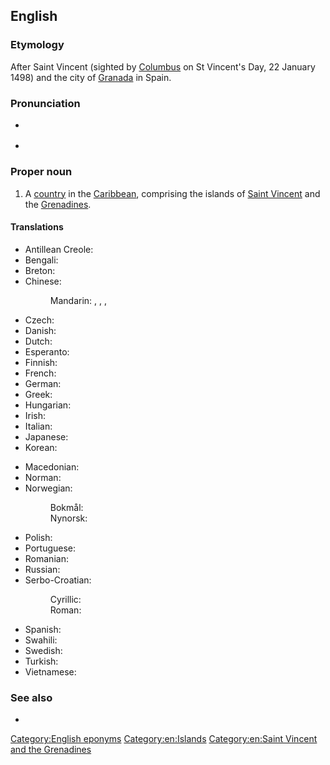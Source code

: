 ==English==
{{wikipedia}}

===Etymology===
After Saint Vincent (sighted by [[Columbus]] on St Vincent's Day, 22 January 1498) and the city of [[Granada]] in Spain.

===Pronunciation===
* {{a|UK|US}} {{IPA|/seɪnt ˈvɪnt.sənt ænd ðə ˌɡɹɛn.əˈdiːnz/|lang=en}}
* {{audio|en-us-Saint Vincent and the Grenadines.ogg|Audio (US)|lang=en}}

===Proper noun===
{{en-proper noun}}

# {{senseid|en|Q757}}A [[country]] in the [[Caribbean]], comprising the islands of [[Saint Vincent]] and the [[Grenadines]].

====Translations====
{{trans-top|id=Q757|country in the Caribbean}}
* Antillean Creole: {{t|gcf|Senvensan é Tigrinad}}
* Bengali: {{t|bn|সেন্ট ভিনসেন্ট ও গ্রেনাডাইন দ্বীপপুঞ্জ}}
* Breton: {{t|br|Saint Vincent hag ar Grenadinez}}
* Chinese:
*: Mandarin: {{t+|cmn|聖文森特和格林納丁斯}}, {{t+|cmn|圣文森特和格林纳丁斯|tr=Shèngwénsēntè hé Gélínnàdīngsī}}, {{t|cmn|聖文森及格瑞納丁}}, {{t|cmn|圣文森及格瑞纳丁|tr=Shèngwénsēn Jígéruìnàdīng}}
* Czech: {{t+|cs|Svatý Vincenc a Grenadiny}}
* Danish: {{t|da|Saint Vincent og Grenadinerne}}
* Dutch: {{t+|nl|Saint Vincent en de Grenadines}}
* Esperanto: {{t|eo|Sent-Vincento kaj la Grenadinoj}}
* Finnish: {{t+|fi|Saint Vincent ja Grenadiinit}}
* French: {{t+|fr|Saint-Vincent-et-Grenadines|f-p}}
* German: {{t+|de|St. Vincent und die Grenadinen}}
* Greek: {{t+|el|Άγιος Βικέντιος και Γρεναδίνες|m}}
* Hungarian: {{t|hu|Szent Vincent és Grenadine}}
* Irish: {{t|ga|San Uinseann agus na Greanáidíní}}
* Italian: {{t|it|Saint Vincent e Grenadine}}
* Japanese: {{t|ja|セントビンセント・グレナディーン|tr=Sento Binsento Gurenadīn}}
* Korean: {{t|ko|^세인트빈센트 ^그레나딘}}
{{trans-mid}}
* Macedonian: {{t|mk|Све́ти Ви́нсент и Гренади́ни|p}}
* Norman: {{t|nrf|Saint Vîncent et les Grénadinnes|p}} {{qualifier|Jersey}}
* Norwegian:
*: Bokmål: {{t|nb|Saint Vincent og Grenadinene}}
*: Nynorsk: {{t|nn|Saint Vincent og Grenadinane}}
* Polish: {{t+|pl|Saint Vincent i Grenadyny}}
* Portuguese: {{t+|pt|São Vicente e Granadinas}}
* Romanian: {{t|ro|Sfântul Vicențiu și Grenadine}}
* Russian: {{t|ru|Сент-Ви́нсент и Гренади́ны|p|tr=Sɛnt-Vínsɛnt i Grenadíny}}
* Serbo-Croatian:
*: Cyrillic: {{t|sh|Свети Винцент и Гренадини|m-p}}
*: Roman: {{t|sh|Sveti Vincent i Grenadini|m-p}}
* Spanish: {{t+|es|San Vicente y las Granadinas}}
* Swahili: {{t|sw|Santavisenti na Grenadini}}
* Swedish: {{t+|sv|Saint Vincent och Grenadinerna}}
* Turkish: {{t|tr|Saint Vincent ve Granadalar}}
* Vietnamese: {{t|vi|Xanh Vin-xen và Grê-na-din}}
{{trans-bottom}}

===See also===
* {{list:countries of North America/en}}

[[Category:English eponyms]]
[[Category:en:Islands]]
[[Category:en:Saint Vincent and the Grenadines]]